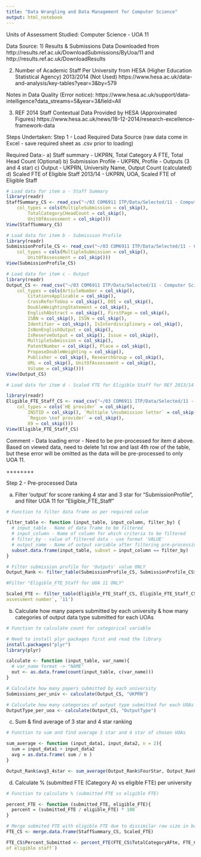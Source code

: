 ---
title: "Data Wrangling and Data Management for Computer Science"
output: html_notebook
---

Units of Assessment Studied: Computer Science - UOA 11

Data Source:
1) Results & Submissions Data
Downloaded from http://results.ref.ac.uk/DownloadSubmissions/ByUoa/11 and http://results.ref.ac.uk/DownloadResults

2) Number of Academic Staff Per University from HESA (Higher Education Statistical Agency) 2013/2014 (Not Used)
https://www.hesa.ac.uk/data-and-analysis/key-tables?year=3&by=579

Notes in Data Quality (Error notice):
https://www.hesa.ac.uk/support/data-intelligence?data_streams=5&year=3&field=All

3) REF 2014 Staff Contextual Data Provided by HESA (Approximated Figures)
https://www.hesa.ac.uk/news/18-12-2014/research-excellence-framework-data

Steps Undertaken:
Step 1 - Load Required Data Source (raw data come in Excel - save required sheet as .csv prior to loading)

Required Data:-
a) Staff summary  - UKPRN, Total Category A FTE, Total Head Count (Optional)
b) Submission Profile - UKPRN, Profile - Outputs (3 and 4 star)
c) Output - UKPRN, University Name, Output Count (calculated)
d) Scaled FTE of Eligible Staff 2013/14 - UKPRN, UOA, Scaled FTE of Eligible Staff

```{r}
# Load data for item a - Staff Summary
library(readr)
StaffSummary_CS <- read_csv("~/03 COM6911 ITP/Data/Selected/11 - Computer Science and Informatics (1)/ComScience_StaffSummary.csv", 
    col_types = cols(MultipleSubmission = col_skip(), 
        TotalCategoryCHeadCount = col_skip(), 
        UnitOfAssessment = col_skip()))
View(StaffSummary_CS)

```

```{r}
# Load data for item b - Submission Profile
library(readr)
SubmissionProfile_CS <- read_csv("~/03 COM6911 ITP/Data/Selected/11 - Computer Science and Informatics (1)/ComScience_SubmissionProfile.csv", 
    col_types = cols(MultipleSubmission = col_skip(), 
        UnitOfAssessment = col_skip()))
View(SubmissionProfile_CS)
```

```{r}
# Load data for item c - Output
library(readr)
Output_CS <- read_csv("~/03 COM6911 ITP/Data/Selected/11 - Computer Science and Informatics (1)/ComScience_Output.csv", 
    col_types = cols(ArticleNumber = col_skip(), 
        CitationsApplicable = col_skip(), 
        CrossReferToUoa = col_skip(), DOI = col_skip(), 
        DoubleWeightingStatement = col_skip(), 
        EnglishAbstract = col_skip(), FirstPage = col_skip(), 
        ISBN = col_skip(), ISSN = col_skip(), 
        Identifier = col_skip(), IsInterdisciplinary = col_skip(), 
        IsNonEnglishOutput = col_skip(), 
        IsReserveOutput = col_skip(), Issue = col_skip(), 
        MultipleSubmission = col_skip(), 
        PatentNumber = col_skip(), Place = col_skip(), 
        ProposeDoubleWeighting = col_skip(), 
        Publisher = col_skip(), ResearchGroup = col_skip(), 
        URL = col_skip(), UnitOfAssessment = col_skip(), 
        Volume = col_skip()))
View(Output_CS)
```

```{r}
# Load data for item d - Scaled FTE for Eligible Staff for REf 2013/14

library(readr)
Eligible_FTE_Staff_CS <- read_csv("~/03 COM6911 ITP/Data/Selected/11 - Computer Science and Informatics (1)/ComScience_Eligible_FTE_Staff.csv", 
    col_types = cols(`HE provider` = col_skip(), 
        INSTID = col_skip(), `Multiple \nsubmission letter` = col_skip(), 
        `Region \nof provider` = col_skip(), 
        X9 = col_skip()))
View(Eligible_FTE_Staff_CS)
```

Comment - Data loading error - Need to be pre-processed for item d above. Based on viewed data, need to delete 1st row and last 4th row of the table, but these error will be omitted as the data will be pre-processed to only UOA 11. 

++++++++

Step 2 - Pre-processed Data

a) Filter 'output' for score ranking 4 star and 3 star for "SubmissionProfile", and filter UOA 11 for "Eligible_FTE_Staff"

```{r}
# Function to filter data frame as per required value

filter_table <- function (input_table, input_column, filter_by) {
  # input_table - Name of data frame to be filtered
  # input_column - Name of column for which criteria to be filtered
  # filter_by - value of filtered data - use format 'VALUE'
  # output_name - Name of output variable after filtering pre-processing
  subset.data.frame(input_table, subset = input_column == filter_by)
}

# Filter submission profile for 'Outputs' value ONLY
Output_Rank <- filter_table(SubmissionProfile_CS, SubmissionProfile_CS$Profile, 'Outputs')
```

```{r}
#Filter "Eligible_FTE_Staff for UOA 11 ONLY"

Scaled_FTE <- filter_table(Eligible_FTE_Staff_CS, Eligible_FTE_Staff_CS$`Unit of 
assessment number`, '11')

```

b) Calculate how many papers submitted by each university & how many categories of output data type submitted for each UOAs

```{r}
# Function to calculate count for categorical variable

# Need to install plyr packages first and read the library
install.packages("plyr")
library(plyr)

calculate <- function (input_table, var_name){
  # var_name format -> "NAME" 
  out <- as.data.frame(count(input_table, c(var_name)))
}

# Calculate how many papers submitted by each university
Submissions_per_univ <- calculate(Output_CS, "UKPRN")

# Calculate how many categories of output type submitted for each UOAs
OutputType_per_uoa <- calculate(Output_CS, "OutputType")

```

c) Sum & find average of 3 star and 4 star ranking 

```{r}
# Function to sum and find average 3 star and 4 star of chosen UOAs 

sum_average <- function (input_data1, input_data2, n = 2){
  sum = input_data1 + input_data2 
  avg = as.data.frame( sum / n )
}

Output_Rank$avg3_4star <- sum_average(Output_Rank$FourStar, Output_Rank$ThreeStar)

```

d) Calculate % (submitted FTE (Category A) vs eligible FTE) per university 

```{r}
# Function to calculate % (submitted FTE vs eligible FTE)

percent_FTE <- function (submitted_FTE, eligible_FTE){
  percent = (submitted_FTE / eligible_FTE) * 100
}

# Merge submited FTE with eligible FTE due to dissimilar row size in both (103 vs 89)
FTE_CS <- merge.data.frame(StaffSummary_CS, Scaled_FTE)

FTE_CS$Percent_Submitted <- percent_FTE(FTE_CS$TotalCategoryAFte, FTE_CS$`Scaled FTE 
of eligible staff`)

```



